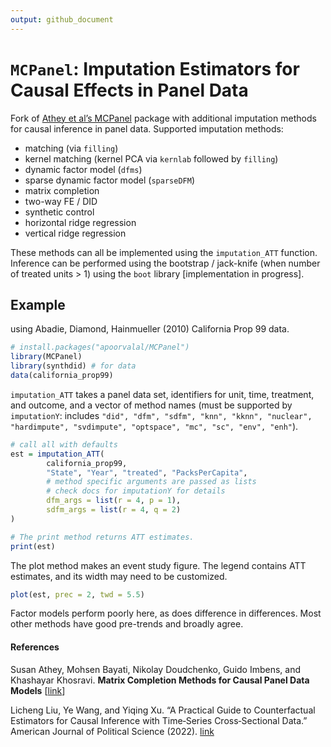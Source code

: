 ```yaml
---
output: github_document
---
```


# `MCPanel`: Imputation Estimators for Causal Effects in Panel Data

Fork of [Athey et al's MCPanel](https://github.com/susanathey/MCPanel/) package with additional imputation methods for causal inference in panel data. Supported imputation methods:

+ matching (via `filling`)
+ kernel matching  (kernel PCA via `kernlab` followed by `filling`)
+ dynamic factor model (`dfms`)
+ sparse dynamic factor model (`sparseDFM`)
+ matrix completion
+ two-way FE / DID
+ synthetic control
+ horizontal ridge regression
+ vertical ridge regression

These methods can all be implemented using the `imputation_ATT` function. Inference can be performed using the bootstrap / jack-knife (when number of treated units > 1) using the `boot` library [implementation in progress].

## Example

using Abadie, Diamond, Hainmueller (2010) California Prop 99 data.

```r
# install.packages("apoorvalal/MCPanel")
library(MCPanel)
library(synthdid) # for data
data(california_prop99)
```

`imputation_ATT` takes a panel data set, identifiers for unit, time, treatment, and outcome, and a vector of method names (must be supported by `imputationY`: includes `"did", "dfm", "sdfm", "knn", "kknn", "nuclear", "hardimpute", "svdimpute", "optspace", "mc", "sc", "env", "enh"`).


```r
# call all with defaults
est = imputation_ATT(
		california_prop99,
		"State", "Year", "treated", "PacksPerCapita",
		# method specific arguments are passed as lists
		# check docs for imputationY for details
		dfm_args = list(r = 4, p = 1),
		sdfm_args = list(r = 4, q = 2)
)

# The print method returns ATT estimates.
print(est)
```

The plot method makes an event study figure. The legend contains ATT estimates, and its width may need to be customized.

```r
plot(est, prec = 2, twd = 5.5)
```

Factor models perform poorly here, as does difference in differences. Most other methods have good pre-trends and broadly agree.

#### References

Susan Athey, Mohsen Bayati, Nikolay Doudchenko, Guido Imbens, and Khashayar Khosravi. <b>Matrix Completion Methods for Causal Panel Data Models</b> [<a href="http://arxiv.org/abs/1710.10251">link</a>]

Licheng Liu, Ye Wang, and Yiqing Xu. "A Practical Guide to Counterfactual Estimators for Causal Inference with Time‐Series Cross‐Sectional Data." American Journal of Political Science (2022). [link](https://arxiv.org/abs/2107.00856)
